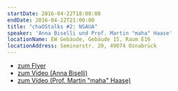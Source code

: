 ```yaml
---
startDate: 2016-04-22T18:00:00
endDate: 2016-04-22T21:00:00
title: "chaOStalks #2: NSAUA"
speaker: 'Anna Biselli und Prof. Martin "maha" Haase'
locationName: EW Gebäude, Gebäude 15, Raum E16
locationAddress: Seminarstr. 20, 49074 Osnabrück
---
```


<ul>
  <a href="downloads/chaostalk2_a3.pdf" target="_blank">
    <li>zum Flyer</li>
  </a>
  <a
    href="https://media.ccc.de/v/chaostalk-2.1-NSAUA"
    rel="noreferer"
    target="_blank"
  >
    <li>zum Video (Anna Biselli)</li>
  </a>
  <a
    href="https://media.ccc.de/v/chaostalk-2.2-NSAUA"
    rel="noreferer"
    target="_blank"
  >
    <li>zum Video (Prof. Martin &quot;maha&quot; Haase)</li>
  </a>
</ul>
